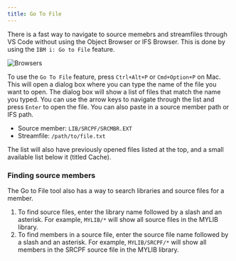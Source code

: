 ```yaml
---
title: Go To File
---
```


There is a fast way to navigate to source memebrs and streamfiles through VS Code without using the Object Browser or IFS Browser. This is done by using the `IBM i: Go to File` feature.

![Browsers](../../../assets/goToFile.png)

To use the `Go To File` feature, press `Ctrl+Alt+P` or `Cmd+Option+P` on Mac. This will open a dialog box where you can type the name of the file you want to open. The dialog box will show a list of files that match the name you typed. You can use the arrow keys to navigate through the list and press `Enter` to open the file. You can also paste in a source member path or IFS path.

* Source member: `LIB/SRCPF/SRCMBR.EXT`
* Streamfile: `/path/to/file.txt`

The list will also have previously opened files listed at the top, and a small available list below it (titled Cache).

### Finding source members

The Go to File tool also has a way to search libraries and source files for a member.

1. To find source files, enter the library name followed by a slash and an asterisk. For example, `MYLIB/*` will show all source files in the MYLIB library.
2. To find members in a source file, enter the source file name followed by a slash and an asterisk. For example, `MYLIB/SRCPF/*` will show all members in the SRCPF source file in the MYLIB library.